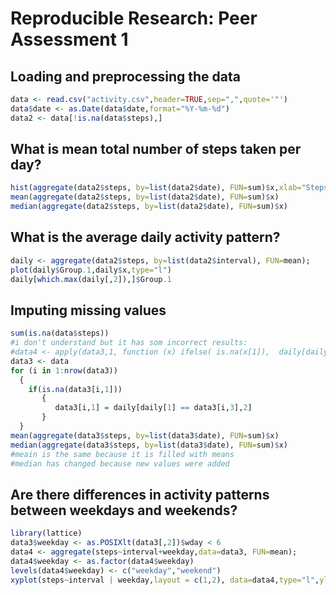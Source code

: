 # Reproducible Research: Peer Assessment 1


## Loading and preprocessing the data
```r
data <- read.csv("activity.csv",header=TRUE,sep=",",quote='"')
data$date <- as.Date(data$date,format="%Y-%m-%d")
data2 <- data[!is.na(data$steps),]
```



## What is mean total number of steps taken per day?
```r
hist(aggregate(data2$steps, by=list(data2$date), FUN=sum)$x,xlab="Steps each day")
mean(aggregate(data2$steps, by=list(data2$date), FUN=sum)$x)
median(aggregate(data2$steps, by=list(data2$date), FUN=sum)$x)

```



## What is the average daily activity pattern?
```r
daily <- aggregate(data2$steps, by=list(data2$interval), FUN=mean);
plot(daily$Group.1,daily$x,type="l")
daily[which.max(daily[,2]),]$Group.1
```



## Imputing missing values
```r
sum(is.na(data$steps))
#i don't understand but it has som incorrect results:
#data4 <- apply(data3,1, function (x) ifelse( is.na(x[1]),  daily[daily[1] == x[3],2], x[3]))
data3 <- data
for (i in 1:nrow(data3))
  {
    if(is.na(data3[i,1]))
       {
          data3[i,1] = daily[daily[1] == data3[i,3],2]
       }
  }
mean(aggregate(data3$steps, by=list(data3$date), FUN=sum)$x)
median(aggregate(data3$steps, by=list(data3$date), FUN=sum)$x)
#meain is the same because it is filled with means
#median has changed because new values were added
```



## Are there differences in activity patterns between weekdays and weekends?
```r
library(lattice)
data3$weekday <- as.POSIXlt(data3[,2])$wday < 6
data4 <- aggregate(steps~interval+weekday,data=data3, FUN=mean);
data4$weekday <- as.factor(data4$weekday)
levels(data4$weekday) <- c("weekday","weekend")
xyplot(steps~interval | weekday,layout = c(1,2), data=data4,type="l",ylab="Number of steps")

```

